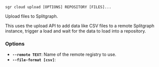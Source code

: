 
```sgr cloud upload [OPTIONS] REPOSITORY [FILES]...```

Upload files to Splitgraph.

This uses the upload API to add data like CSV files to a remote Splitgraph instance,
trigger a load and wait for the data to load into a repository.

### Options

  * **`--remote TEXT`**: Name of the remote registry to use.
  * **`--file-format [csv]`**: 
